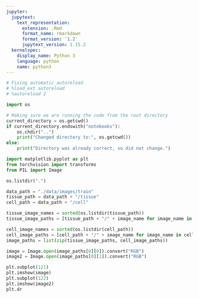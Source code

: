 ```yaml
---
jupyter:
  jupytext:
    text_representation:
      extension: .Rmd
      format_name: rmarkdown
      format_version: '1.2'
      jupytext_version: 1.15.2
  kernelspec:
    display_name: Python 3
    language: python
    name: python3
---
```


```python
# Fixing automatic autoreload
# %load_ext autoreload
# %autoreload 2
```

```python
import os 

# Making sure we are running the code from the root directory
current_directory = os.getcwd()
if current_directory.endswith("notebooks"):
    os.chdir("..")
    print("Changed directory to:", os.getcwd())
else:
    print("Directory was already correct, so did not change.")
```

```python
import matplotlib.pyplot as plt
from torchvision import transforms
from PIL import Image

os.listdir(".")
```

```python
data_path = "./data/images/train"
tissue_path = data_path + "/tissue"
cell_path = data_path + "/cell"

tissue_image_names = sorted(os.listdir(tissue_path))
tissue_image_paths = [tissue_path + "/" + image_name for image_name in tissue_image_names]

cell_image_names = sorted(os.listdir(cell_path))
cell_image_paths = [cell_path + "/" + image_name for image_name in cell_image_names]
image_paths = list(zip(tissue_image_paths, cell_image_paths))

image = Image.open(image_paths[0][0]).convert("RGB")
image2 = Image.open(image_paths[0][1]).convert("RGB")
```

```python
plt.subplot(121)
plt.imshow(image)
plt.subplot(122)
plt.imshow(image2)
plt.dr
```
